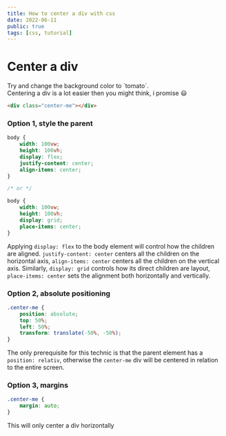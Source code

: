 ```yaml
---
title: How to center a div with css
date: 2022-06-11
public: true
tags: [css, tutorial]
---
```


# Center a div

<div style={{ padding: '1rem', backgroundColor: 'violet' }}>Try and change the background color to `tomato`.</div>
Centering a div is a lot easier then you might think, i promise 😃

```html
<div class="center-me"></div>
```

### Option 1, style the parent

```css
body {
	width: 100vw;
	height: 100vh;
	display: flex;
	justify-content: center;
	align-items: center;
}

/* or */

body {
	width: 100vw;
	height: 100vh;
	display: grid;
	place-items: center;
}
```

Applying `display: flex` to the body element will control how the children are aligned. `justify-content: center` centers all the children on the horizontal axis, `align-items: center` centers all the children on the vertical axis. Similarly, `display: grid` controls how its direct children are layout, `place-items: center` sets the alignment both horizontally and vertically.

### Option 2, absolute positioning

```css
.center-me {
	position: absolute;
	top: 50%;
	left: 50%;
	transform: translate(-50%, -50%);
}
```

The only prerequisite for this technic is that the parent element has a `position: relativ`, otherwise the `center-me` div will be centered in relation to the entire screen.

### Option 3, margins

```css
.center-me {
	margin: auto;
}
```

This will only center a div horizontally

